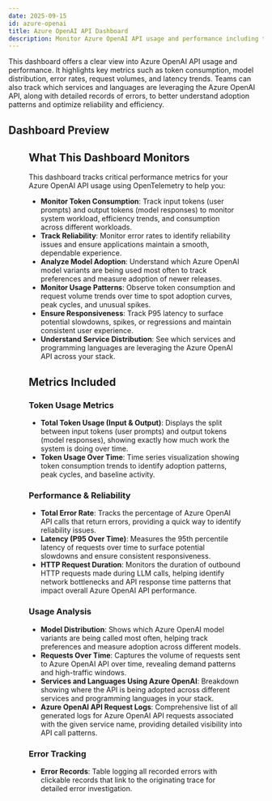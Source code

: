 ```yaml
---
date: 2025-09-15
id: azure-openai
title: Azure OpenAI API Dashboard
description: Monitor Azure OpenAI API usage and performance including token consumption, model distribution, error rates, request volumes, and latency trends for optimal AI workload observability.
---
```


This dashboard offers a clear view into Azure OpenAI API usage and performance. It highlights key metrics such as token consumption, model distribution, error rates, request volumes, and latency trends. Teams can also track which services and languages are leveraging the Azure OpenAI API, along with detailed records of errors, to better understand adoption patterns and optimize reliability and efficiency.

## Dashboard Preview

<Figure src="/img/docs/dashboards/dashboard-templates/azure-openai-dashboard.webp" alt="Azure OpenAI Dashboard" caption="Azure OpenAI API Dashboard Template" />

<div className="flex justify-center">
  <DashboardActions 
    dashboardJsonUrl="https://raw.githubusercontent.com/SigNoz/dashboards/refs/heads/main/azure-openai/azure-openai-dashboard.json"
    dashboardName=""
  />
</div>

## What This Dashboard Monitors

This dashboard tracks critical performance metrics for your Azure OpenAI API usage using OpenTelemetry to help you:

- **Monitor Token Consumption**: Track input tokens (user prompts) and output tokens (model responses) to monitor system workload, efficiency trends, and consumption across different workloads.
- **Track Reliability**: Monitor error rates to identify reliability issues and ensure applications maintain a smooth, dependable experience.
- **Analyze Model Adoption**: Understand which Azure OpenAI model variants are being used most often to track preferences and measure adoption of newer releases.
- **Monitor Usage Patterns**: Observe token consumption and request volume trends over time to spot adoption curves, peak cycles, and unusual spikes.
- **Ensure Responsiveness**: Track P95 latency to surface potential slowdowns, spikes, or regressions and maintain consistent user experience.
- **Understand Service Distribution**: See which services and programming languages are leveraging the Azure OpenAI API across your stack.

## Metrics Included

### Token Usage Metrics
- **Total Token Usage (Input & Output)**: Displays the split between input tokens (user prompts) and output tokens (model responses), showing exactly how much work the system is doing over time.
- **Token Usage Over Time**: Time series visualization showing token consumption trends to identify adoption patterns, peak cycles, and baseline activity.

### Performance & Reliability
- **Total Error Rate**: Tracks the percentage of Azure OpenAI API calls that return errors, providing a quick way to identify reliability issues.
- **Latency (P95 Over Time)**: Measures the 95th percentile latency of requests over time to surface potential slowdowns and ensure consistent responsiveness.
- **HTTP Request Duration**: Monitors the duration of outbound HTTP requests made during LLM calls, helping identify network bottlenecks and API response time patterns that impact overall Azure OpenAI API performance.

### Usage Analysis
- **Model Distribution**: Shows which Azure OpenAI model variants are being called most often, helping track preferences and measure adoption across different models.
- **Requests Over Time**: Captures the volume of requests sent to Azure OpenAI API over time, revealing demand patterns and high-traffic windows.
- **Services and Languages Using Azure OpenAI**: Breakdown showing where the API is being adopted across different services and programming languages in your stack.
- **Azure OpenAI API Request Logs**: Comprehensive list of all generated logs for Azure OpenAI API requests associated with the given service name, providing detailed visibility into API call patterns.

### Error Tracking
- **Error Records**: Table logging all recorded errors with clickable records that link to the originating trace for detailed error investigation.